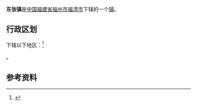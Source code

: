 {{Otheruses|东张镇|other=同名或類似名的其它條目描述}}
{{中国乡级行政区|35/01/81/117/000
| 行政区全称 = 东张镇
| 景观照片文件名 = 
| 景观照片描述 = 
| 汉语拼音 = 
| 通用拼音 = 
| 注音符號 = 
| 其它标音类型1 = 
| 其它标音1 = 
| 其它标音类型2 = 
| 其它标音2 = 
| 其它语言类型1 = 
| 其它语言地名1 = 
| 其它语言类型2 = 
| 其它语言地名2 = 
| 上级行政区 = [[福建省|福建省]][[福州市|福州市]][[福清市|福清市]]
| 行政区类别 = [[镇|镇]]
| 总面积 = 
| 户籍人口 = 
| 户籍人口年份 = 
| 常住人口 = 
| 常住人口年份 = 
| 人口密度 = 
| 行政区划 = 
| 官方网站 = 
| 政府驻地 = 
| 邮政编码 = 
| 电话区号 = 591
| 毗邻行政区 = 
| 位置图文件名 = 
| 位置图描述 = 
}}
'''东张镇'''是[[中华人民共和国|中国]][[福建省|福建省]][[福州市|福州市]][[福清市|福清市]]下辖的一个[[镇|镇]]。

== 行政区划 ==

{{PAGENAMEBASE}}下辖以下地区：<ref>{{PRC admin/ref sgc|35/01/81/117/000}}</ref>

{{PRC admin/children|35/01/81/117/000}}。

== 参考资料 ==

{{reflist}}

{{PRC admin/navcat|35/01/81/117/000}}